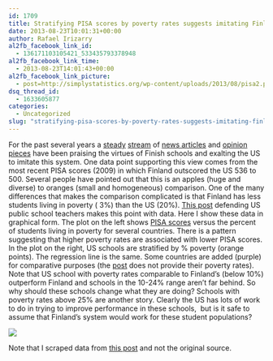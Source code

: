 ```yaml
---
id: 1709
title: Stratifying PISA scores by poverty rates suggests imitating Finland is not necessarily the way to go for US schools
date: 2013-08-23T10:01:31+00:00
author: Rafael Irizarry
al2fb_facebook_link_id:
  - 136171103105421_533435793378948
al2fb_facebook_link_time:
  - 2013-08-23T14:01:43+00:00
al2fb_facebook_link_picture:
  - post=http://simplystatistics.org/wp-content/uploads/2013/08/pisa2.png
dsq_thread_id:
  - 1633605877
categories:
  - Uncategorized
slug: "stratifying-pisa-scores-by-poverty-rates-suggests-imitating-finland-is-not-necessarily-the-way-to-go-for-us-schools"
---
```

For the past several years a [steady](http://www.businessinsider.com/finlands-education-system-best-in-world-2012-11?op=1) [stream](http://www.nytimes.com/2011/12/13/education/from-finland-an-intriguing-school-reform-model.html?pagewanted=all) of [news articles](http://www.smithsonianmag.com/people-places/Why-Are-Finlands-Schools-Successful.html) and [opinion pieces](http://www.greatschools.org/students/2453-finland-education.gs) have been praising the virtues of Finish schools and exalting the US to imitate this system. One data point supporting this view comes from the most recent PISA scores (2009) in which Finland outscored the US 536 to 500. Several people have pointed out that this is an apples (huge and diverse) to oranges (small and homogeneous) comparison. One of the many differences that makes the comparison complicated is that Finland has less students living in poverty ( 3%) than the US (20%). [This post](http://nasspblogs.org/principaldifference/2010/12/pisa_its_poverty_not_stupid_1.html) defending US public school teachers makes this point with data. Here I show these data in graphical form. The plot on the left shows [PISA scores](http://nces.ed.gov/surveys/pisa/) versus the percent of students living in poverty for several countries. There is a pattern suggesting that higher poverty rates are associated with lower PISA scores. In the plot on the right, US schools are stratified by % poverty (orange points). The regression line is the same. Some countries are added (purple) for comparative purposes (the [post](http://nasspblogs.org/principaldifference/2010/12/pisa_its_poverty_not_stupid_1.html) does not provide their poverty rates).   Note that US school with poverty rates comparable to Finland's (below 10%) outperform Finland and schools in the 10-24% range aren't far behind. So why should these schools change what they are doing? Schools with poverty rates above 25% are another story. Clearly the US has lots of work to do in trying to improve performance in these schools,  but is it safe to assume that Finland's system would work for these student populations?

![](https://raw.githubusercontent.com/simplystats/simplystats.github.io/master/wp-content/uploads/2013/08/pisa2.png)
<!--<a href="http://simplystatistics.org/wp-content/uploads/2013/08/pisa2.png"><img src="http://simplystatistics.org/wp-content/uploads/2013/08/pisa2.png" alt="pisa scores plotted against percent poverty"></a>
-->

Note that I scraped data from [this post](http://nasspblogs.org/principaldifference/2010/12/pisa_its_poverty_not_stupid_1.html) and not the original source.
